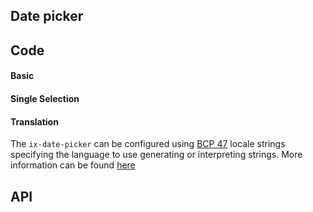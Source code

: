 

## Date picker


## Code 

#### Basic

<DatepickerRangePlayground height="35rem" />

#### Single Selection

<DatepickerPlayground height="35rem" />

#### Translation

The `ix-date-picker` can be configured using [BCP 47](https://tools.ietf.org/html/rfc5646) locale strings specifying the language to use generating or interpreting strings. More information can be found [here](https://moment.github.io/luxon/#/intl?id=default-locale)

<DatepickerLocalePlayground height="35rem" />

## API

<PropsApi />
